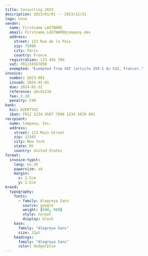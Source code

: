 ```yaml
---
title: Consulting 2023 
description: 2023/01/01 -- 2023/12/31
logo: none
sender:
  name: Firstname LASTNAME
  email: Firstname.LASTNAME@company.dev
  address:
    street: 123 Rue de la Paix
    zip: 75000
    city: Paris
    country: France
  registration: 123 456 789
  vat: FR1234567890
  exempted: "Exempted from VAT (article 259-1 du CGI, France)."
invoice:
  number: 2023-001
  issued: 2024-01-01
  due: 2024-01-31
  reference: abcd1234
  fee: 2.28
  penalty: €40
bank:
  bic: AZERTYUI
  iban: FR12 1234 4567 7890 1234 5678 901
recipient:
  name: Company, Inc.
  address:
    street: 123 Main Street
    zip: 12345
    city: New York
    state: NY
    country: United States
format:
  invoice-typst:
    lang: en_UK
    papersize: a4
    margin:
      x: 2.5cm
      y: 2.5cm
brand:
  typography:
    fonts:
      - family: Alegreya Sans
        source: google
        weight: [600, 900]
        style: normal
        display: block
    base:
      family: "Alegreya Sans"
      size: 12pt
    headings:
      family: "Alegreya Sans"
      color: dodgerblue
---
```


<!--
Currently hard to get the right style for the table in markdown.

+-----------------------------------+-----+------------+-------+-----------------+
| Details                           | Qty | Unit price | VAT % | Total excl. VAT | 
+===================================+=====+============+=======+=================+
| **A very important deliverable**  | 1   | €12,345.67 | 0%    | €12,345.67      |
| *A description of the tasks*      |     |            |       |                 |
+-----------------------------------+-----+------------+-------+-----------------+
|                                                                                |
+-----------------------------------+------------------+-------------------------+
|                                   | Total excl. VAT  | €12,345.67              |
+-----------------------------------+------------------+-------------------------+
|                                   | VAT              | €0.00                   |
+-----------------------------------+------------------+-------------------------+
|                                   | Total            | €12,345.67              |
+-----------------------------------+------------------+-------------------------+
-->

```{=typst}
#table(
  columns: (1fr, auto, auto, auto, auto),
  rows: 36pt,
  fill: (col, row) => 
    if (row == 0 and col in (0, 1, 2, 3, 4, 5)) or (row == 5 and col in (2, 3, 4, 5)) {
      luma(240)
    } else {
      white
    },
  inset: 5pt,
  align: horizon,
  stroke: none,
  [*Details*], [*Qty*], [*Unit price*], [*VAT %*], [*Total excl. VAT*],
  [*A very important deliverable* \ _A description of the tasks_], [1], [€12,345.67], [0 %], [€12,345.67],
  [], [], [], [], [],
  [], [], [*Total excl. VAT*], [], [€12,345.67],
  [], [], [*VAT*], [], [€0.00],
  [], [], [*Total*], [], [€12,345.67]
)
```
